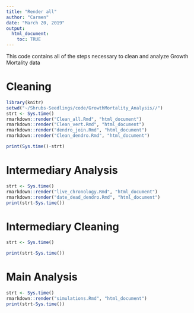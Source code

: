 ```yaml
---
title: "Render all"
author: "Carmen"
date: "March 20, 2019"
output: 
  html_document:
    toc: TRUE
---
```


This code contains all of the steps necessary to clean and analyze Growth Mortality data
 
# Cleaning
```r
library(knitr)
setwd("~/Shrubs-Seedlings/code/GrowthMortality_Analysis//")
strt <- Sys.time()
rmarkdown::render("Clean_all.Rmd", "html_document")
rmarkdown::render("Clean_vert.Rmd", "html_document")
rmarkdown::render("dendro_join.Rmd", "html_document")
rmarkdown::render("Clean_dendro.Rmd", "html_document")

print(Sys.time()-strt)
```

# Intermediary Analysis
```r
strt <- Sys.time()
rmarkdown::render("live_chronology.Rmd", "html_document")
rmarkdown::render("date_dead_dendro.Rmd", "html_document")
print(strt-Sys.time())
```

# Intermediary Cleaning
```r
strt <- Sys.time()

print(strt-Sys.time())
```

# Main Analysis
```r
strt <- Sys.time()
rmarkdown::render("simulations.Rmd", "html_document")
print(strt-Sys.time())
```
